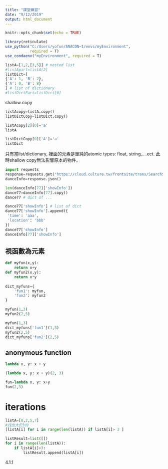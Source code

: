 ```yaml
---
title: "課堂練習"
date: "9/12/2019"
output: html_document
---
```


```r
knitr::opts_chunk$set(echo = TRUE)

library(reticulate)
use_python("C:/Users/yofun/ANACON~1/envs/myEnvironment",
           required = T)
use_condaenv("myEnvironment", required = T)
```

```python
listA=[1,2,[3,5]] # nested list
#listApart=listA[2]
listDict=[
{'A': 1, 'B': 2},
{'A': 0, 'B': 8}
] # list of dictionary
#listDictPart=listDict[0]
```

shallow copy
```python
listAcopy=listA.copy()
listDictCopy=listDict.copy()
```

```python
listAcopy[2][0]='a'
listA
```


```python
listDictCopy[0]['A']='a'
listDict
```

只有當list/dictionary, 裡面的元素是單純的atomic types: float, string,....ect. 此時shallow copy無法影響原本的物件。

```python
import requests
response=requests.get("https://cloud.culture.tw/frontsite/trans/SearchShowAction.do?method=doFindTypeJ&category=3")
danceInfo=response.json()
```

```python
len(danceInfo[77]['showInfo'])
dance77=danceInfo[77].copy()
dance77 # dict of ...
```

```python
dance77['showInfo'] # list of dict
dance77['showInfo'].append({
 'time': 'aaa',
 'location': 'bbb'
})
dance77['showInfo']
danceInfo[77]['showInfo']
```

## 視函數為元素

```python
def myfun(x,y):
    return x+y
def myfun2(x,y):
    return x*y
    
dict_myfuns={
    'fun1': myfun,
    'fun2': myfun2
}
```

```python
myfun(1,3)
myfun2(2,5)
```

```python
myfun(1,3)
dict_myfuns['fun1'](1,3)
myfun2(2,5)
dict_myfuns['fun2'](2,5)
```

## anonymous function

```python
lambda x, y: x + y
```

```python
(lambda x, y: x + y)(2, 3)
```

```python
fun=lambda x, y: x+y
fun(2,3)
```

# iterations

```python
listA=[0,2,5,7]
#找出大於3的
[listA[i] for i in range(len(listA)) if listA[i]> 3 ]
```

```python
listResult=list([])
for i in range(len(listA)):
    if listA[i]>3:
        listResult.append(listA[i])
```

4.1.1
